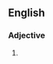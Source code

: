 {{also|straightforward|straight-forward}}

==English==

===Adjective===
{{en-adj}}

# {{alternative spelling of|en|straightforward}}